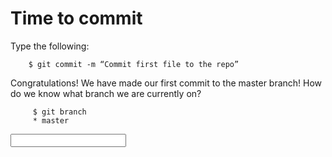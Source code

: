 
Time to commit
==============

Type the following:
```
    $ git commit -m “Commit first file to the repo”
```
Congratulations! We have made our first commit to the master branch!
How do we know what branch we are currently on? 
```
     $ git branch
     * master
```

<Input question="How do you view your branches?" answer="git branch" />